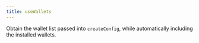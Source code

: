 ```yaml
---
title: useWallets
---
```


Obtain the wallet list passed into `createConfig`, while automatically including the installed wallets.
